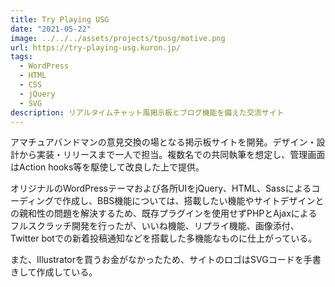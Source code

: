 ```yaml
---
title: Try Playing USG
date: "2021-05-22"
image: ../../../assets/projects/tpusg/motive.png
url: https://try-playing-usg.kuron.jp/
tags:
  - WordPress
  - HTML
  - CSS
  - jQuery
  - SVG
description: リアルタイムチャット風掲示板とブログ機能を備えた交流サイト
---
```




アマチュアバンドマンの意見交換の場となる掲示板サイトを開発。デザイン・設計から実装・リリースまで一人で担当。複数名での共同執筆を想定し、管理画面はAction hooks等を駆使して改良した上で提供。

オリジナルのWordPressテーマおよび各所UIをjQuery、HTML、Sassによるコーディングで作成し、BBS機能については、搭載したい機能やサイトデザインとの親和性の問題を解決するため、既存プラグインを使用せずPHPとAjaxによるフルスクラッチ開発を行ったが、いいね機能、リプライ機能、画像添付、Twitter botでの新着投稿通知などを搭載した多機能なものに仕上がっている。

<HStack>
  <FluidImage maxHeight="400" src={img_SongsMenu} />
  <FluidImage maxHeight="400" src={img_BBS} />
</HStack>

また、Illustratorを買うお金がなかったため、サイトのロゴはSVGコードを手書きして作成している。

<FluidImage src={img_Logo} />
